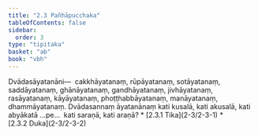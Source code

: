 ```yaml
---
title: "2.3 Pañhāpucchaka"
tableOfContents: false
sidebar:
  order: 3
type: "tipitaka"
basket: "ab"
book: "vbh"
---
```



<DynamicBreadcrumb />

<Division number="168" book="vbh">

<Paragraph number="573" book="vbh">
Dvādasāyatanāni—  cakkhāyatanaṃ, rūpāyatanaṃ, sotāyatanaṃ, saddāyatanaṃ, ghānāyatanaṃ, gandhāyatanaṃ, jivhāyatanaṃ, rasāyatanaṃ, kāyāyatanaṃ, phoṭṭhabbāyatanaṃ, manāyatanaṃ, dhammāyatanaṃ.


</Paragraph>

</Division>
<Division number="169" book="vbh">

<Paragraph number="574" book="vbh">
Dvādasannaṃ āyatanānaṃ kati kusalā, kati akusalā, kati abyākatā …pe…  kati saraṇā, kati araṇā?

</Paragraph>
</Division>

<TableOfContents book="vbh" section="2.3">
* [2.3.1 Tika](2-3/2-3-1)
* [2.3.2 Duka](2-3/2-3-2)
</TableOfContents>